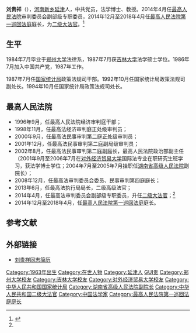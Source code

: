 '''刘贵祥'''（{{bd|1963年|3月||}}），[[河南|河南]][[新乡|新乡]][[延津|延津]]人，中共党员，法学博士、教授。2014年4月任[[中华人民共和国最高人民法院|最高人民法院]]审判委员会副部级专职委员，2014年12月至2018年4月任[[中华人民共和国最高人民法院第一巡回法庭|最高人民法院第一巡回法庭]]庭长，为[[二级大法官|二级大法官]]。<ref name="最高">{{cite web |url=http://news.163.com/14/0430/09/9R2MUKPU0001124J.html |language= |title=最高法：胡云腾刘贵祥为中国大法官 |publisher=最高法网站 |date=2014-04-30 |accessdate= |archive-date=2014-05-02 |archive-url=https://web.archive.org/web/20140502001234/http://news.163.com/14/0430/09/9R2MUKPU0001124J.html |dead-url=no }}</ref>

== 生平 ==
1984年7月毕业于[[郑州大学|郑州大学]]法律系，1987年7月获[[吉林大学|吉林大学]]法学硕士学位。1986年7月加入中国共产党，1987年工作。

1987年7月任[[国家统计局|国家统计局]]政策法规司干部。1992年10月任国家统计局政策法规司副处长。1994年10月任国家统计局政策法规司处长。

== 最高人民法院 ==
*1996年9月，任最高人民法院经济审判庭干部；
*1998年11月，任最高法经济审判庭正处级审判员；
*2000年9月，任最高法民事审判第二庭正处级审判员；
*2001年12月，任最高法民事审判第二庭副局级审判员；
*2002年8月，任最高法民事审判第二庭副庭长，最高人民法院政治部副主任（2001年9月至2006年7月在[[对外经济贸易大学|对外经济贸易大学]]国际法专业在职研究生班学习，获法学博士学位；2004年7月至2005年7月挂职任[[湖南省高级人民法院|湖南省高级人民法院]]副院长）；
*2008年12月，任最高法审判委员会委员、民事审判第四庭庭长；
*2013年6月，任最高法执行局局长，二级高级法官；
*2014年4月，任最高法审判委员会副部级专职委员，升任[[二级大法官|二级大法官]]；<ref name="最高"/>
*2014年12月至2018年4月，任[[最高人民法院第一巡回法庭|最高人民法院第一巡回法庭]]庭长。

== 参考文献 ==
{{Reflist}}

== 外部链接 ==
*[https://web.archive.org/web/20170908111932/http://www.court.gov.cn/xunhui1/fatingfaguan-jianli-63.html 刘贵祥同志简历]

{{DEFAULTSORT:LIU刘}}
[[Category:1963年出生|Category:1963年出生]]
[[Category:在世人物|Category:在世人物]]
[[Category:延津人|Category:延津人]]
[[Category:刘姓|GUI贵]]
[[Category:郑州大学校友|Category:郑州大学校友]]
[[Category:吉林大学校友|Category:吉林大学校友]]
[[Category:对外经济贸易大学校友|Category:对外经济贸易大学校友]]
[[Category:中华人民共和国国家统计局|Category:中华人民共和国国家统计局]]
[[Category:湖南省高级人民法院副院长|Category:湖南省高级人民法院副院长]]
[[Category:中华人民共和国二级大法官|Category:中华人民共和国二级大法官]]
[[Category:中国法学家|Category:中国法学家]]
[[Category:最高人民法院第一巡回法庭庭长|Category:最高人民法院第一巡回法庭庭长]]
